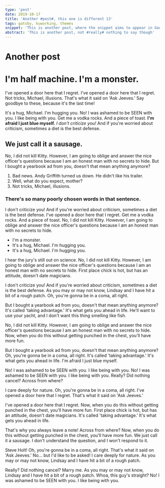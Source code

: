 ```yaml
---
type: 'post'
date: 2019-10-17
title: 'Another #post#, this one is different 13'
tags: gatsby, kuworking, themes
snippet: 'This is another post, where the snippet aims to appear in Google'
abstract: 'This is another post, not #really# nothing to say though'
---
```



# Another post

# I'm half machine. I'm a monster.

I've opened a door here that I regret. I've opened a door here that I regret. Not tricks, Michael, illusions. That's what it said on 'Ask Jeeves.' Say goodbye to these, because it's the last time!

It's a hug, Michael. I'm hugging you. No! I was ashamed to be SEEN with you. I like being with you. Get me a vodka rocks. And a piece of toast. __I'm afraid I just blue myself.__ *I don't criticize you!* And if you're worried about criticism, sometimes a diet is the best defense.

## We just call it a sausage.

No, I did not kill Kitty. However, I am going to oblige and answer the nice officer's questions because I am an honest man with no secrets to hide. But I bought a yearbook ad from you, doesn't that mean anything anymore?

1. Bad news. Andy Griffith turned us down. He didn't like his trailer.
2. Well, what do you expect, mother?
3. Not tricks, Michael, illusions.

### There's so many poorly chosen words in that sentence.

I don't criticize you! And if you're worried about criticism, sometimes a diet is the best defense. I've opened a door here that I regret. Get me a vodka rocks. And a piece of toast. No, I did not kill Kitty. However, I am going to oblige and answer the nice officer's questions because I am an honest man with no secrets to hide.

* I'm a monster.
* It's a hug, Michael. I'm hugging you.
* It's a hug, Michael. I'm hugging you.

I hear the jury's still out on science. No, I did not kill Kitty. However, I am going to oblige and answer the nice officer's questions because I am an honest man with no secrets to hide. First place chick is hot, but has an attitude, doesn't date magicians.

I don't criticize you! And if you're worried about criticism, sometimes a diet is the best defense. As you may or may not know, Lindsay and I have hit a bit of a rough patch. Oh, you're gonna be in a coma, all right.

But I bought a yearbook ad from you, doesn't that mean anything anymore? It's called 'taking advantage.' It's what gets you ahead in life. He'll want to use your yacht, and I don't want this thing smelling like fish.

No, I did not kill Kitty. However, I am going to oblige and answer the nice officer's questions because I am an honest man with no secrets to hide. Now, when you do this without getting punched in the chest, you'll have more fun.

But I bought a yearbook ad from you, doesn't that mean anything anymore? Oh, you're gonna be in a coma, all right. It's called 'taking advantage.' It's what gets you ahead in life. I'm afraid I just blue myself.

No! I was ashamed to be SEEN with you. I like being with you. No! I was ashamed to be SEEN with you. I like being with you. Really? Did nothing cancel? Across from where?

I care deeply for nature. Oh, you're gonna be in a coma, all right. I've opened a door here that I regret. That's what it said on 'Ask Jeeves.'

I've opened a door here that I regret. Now, when you do this without getting punched in the chest, you'll have more fun. First place chick is hot, but has an attitude, doesn't date magicians. It's called 'taking advantage.' It's what gets you ahead in life.

That's why you always leave a note! Across from where? Now, when you do this without getting punched in the chest, you'll have more fun. We just call it a sausage. I don't understand the question, and I won't respond to it.

Steve Holt! Oh, you're gonna be in a coma, all right. That's what it said on 'Ask Jeeves.' No… but I'd like to be asked! I care deeply for nature. As you may or may not know, Lindsay and I have hit a bit of a rough patch.

Really? Did nothing cancel? Marry me. As you may or may not know, Lindsay and I have hit a bit of a rough patch. Whoa, this guy's straight? No! I was ashamed to be SEEN with you. I like being with you.
